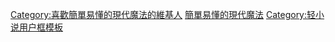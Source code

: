 {{Userbox
  |border-c = #000000
  |border-s = 1
  |id-c     = #99D8E9
  |id-s     = 
  |id-fc    = #FF0000
  |info-c   = #FFD0FF
  |info-s   = 10
  |info-fc  = #0000FF
  |id       = 現代魔法
  |info     = 這個用戶正在學習'''[[簡單易懂的現代魔法|現代魔法]]'''。
}}
<includeonly>[[Category:喜歡簡單易懂的現代魔法的維基人]]</includeonly><noinclude>
[[Category:書本用戶框模板|簡單易懂的現代魔法]]
[[Category:轻小说用户框模板]]
</noinclude>